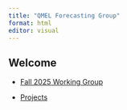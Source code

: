 ```yaml
---
title: "QMEL Forecasting Group"
format: html
editor: visual
---
```


## Welcome

-   [Fall 2025 Working Group](fall_2025/)

-   [Projects](projects/)
